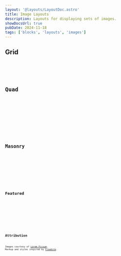 ```yaml
---
layout: '@layouts/LayoutDoc.astro'
title: Image Layouts
description: Layouts for displaying sets of images.
showDocsUrl: true
pubDate: 2024-11-18
tags: ['blocks', 'layouts', 'images']
---
```




## Grid

<Preview client:visible>
	<Fragment slot="preview">
		<ExampleGrid />
	</Fragment>
	<Fragment slot="code">
		<Code code={ExampleGridRaw} lang="astro" />
	</Fragment>
</Preview>

## Quad

<Preview client:visible>
	<Fragment slot="preview">
		<ExampleQuad />
	</Fragment>
	<Fragment slot="code">
		<Code code={ExampleQuadRaw} lang="astro" />
	</Fragment>
</Preview>

## Masonry

<Preview client:visible>
	<Fragment slot="preview">
		<ExampleMasonry />
	</Fragment>
	<Fragment slot="code">
		<Code code={ExampleMasonryRaw} lang="astro" />
	</Fragment>
</Preview>

## Featured

<Preview client:visible>
	<Fragment slot="preview">
		<ExampleFeatured />
	</Fragment>
	<Fragment slot="code">
		<Code code={ExampleFeaturedRaw} lang="astro" />
	</Fragment>
</Preview>

## Attribution

Images courtesy of [Lorem Picsum](https://picsum.photos/). Markup and styles inspired by [Flowbite](https://flowbite.com/docs/components/gallery/#masonry-grid).
